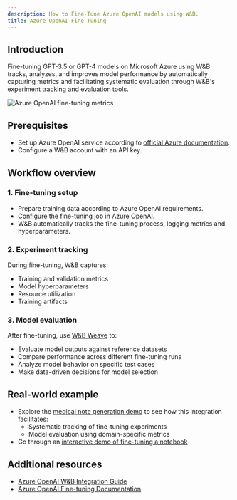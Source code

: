 ```yaml
---
description: How to Fine-Tune Azure OpenAI models using W&B.
title: Azure OpenAI Fine-Tuning
---
```


## Introduction
Fine-tuning GPT-3.5 or GPT-4 models on Microsoft Azure using W&B tracks, analyzes, and improves model performance by automatically capturing metrics and facilitating systematic evaluation through W&B's experiment tracking and evaluation tools.

<Frame>
    <img src="/images/integrations/aoai_ft_plot.png" alt="Azure OpenAI fine-tuning metrics"  />
</Frame>

## Prerequisites
- Set up Azure OpenAI service according to [official Azure documentation](https://wandb.me/aoai-wb-int).
- Configure a W&B account with an API key.

## Workflow overview

### 1. Fine-tuning setup
- Prepare training data according to Azure OpenAI requirements.
- Configure the fine-tuning job in Azure OpenAI.
- W&B automatically tracks the fine-tuning process, logging metrics and hyperparameters.

### 2. Experiment tracking
During fine-tuning, W&B captures:
- Training and validation metrics
- Model hyperparameters
- Resource utilization
- Training artifacts

### 3. Model evaluation
After fine-tuning, use [W&B Weave](https://weave-docs.wandb.ai) to:
- Evaluate model outputs against reference datasets
- Compare performance across different fine-tuning runs
- Analyze model behavior on specific test cases
- Make data-driven decisions for model selection

## Real-world example
* Explore the [medical note generation demo](https://wandb.me/aoai-ft-colab) to see how this integration facilitates:
  - Systematic tracking of fine-tuning experiments
  - Model evaluation using domain-specific metrics
* Go through an [interactive demo of fine-tuning a notebook](https://colab.research.google.com/github/wandb/examples/blob/master/colabs/azure/azure_gpt_medical_notes.ipynb)

## Additional resources
- [Azure OpenAI W&B Integration Guide](https://wandb.me/aoai-wb-int)
- [Azure OpenAI Fine-tuning Documentation](https://learn.microsoft.com/azure/ai-services/openai/how-to/fine-tuning?tabs=turbo%2Cpython&pivots=programming-language-python)